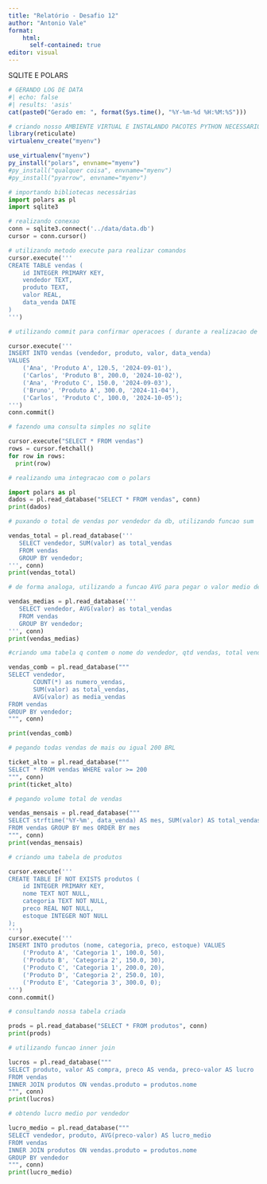 ---
title: "Relatório - Desafio 12"
author: "Antonio Vale"
format: 
    html:
      self-contained: true
editor: visual
---

SQLITE E POLARS

```{r}
# GERANDO LOG DE DATA
#| echo: false
#| results: 'asis'
cat(paste0("Gerado em: ", format(Sys.time(), "%Y-%m-%d %H:%M:%S")))
```

```{r}

# criando nosso AMBIENTE VIRTUAL E INSTALANDO PACOTES PYTHON NECESSARIOS
library(reticulate)
virtualenv_create("myenv")

use_virtualenv("myenv")
py_install("polars", envname="myenv")
#py_install("qualquer coisa", envname="myenv")
#py_install("pyarrow", envname="myenv")
```

```{python}
# importando bibliotecas necessárias
import polars as pl
import sqlite3
```

```{python}
# realizando conexao
conn = sqlite3.connect('../data/data.db')
cursor = conn.cursor()
```

```{python}
# utilizando metodo execute para realizar comandos
cursor.execute('''
CREATE TABLE vendas (
    id INTEGER PRIMARY KEY,
    vendedor TEXT,
    produto TEXT,
    valor REAL,
    data_venda DATE
)
''')
```

```{python}
# utilizando commit para confirmar operacoes ( durante a realizacao de insercoes)

cursor.execute('''
INSERT INTO vendas (vendedor, produto, valor, data_venda)
VALUES
    ('Ana', 'Produto A', 120.5, '2024-09-01'),
    ('Carlos', 'Produto B', 200.0, '2024-10-02'),
    ('Ana', 'Produto C', 150.0, '2024-09-03'),
    ('Bruno', 'Produto A', 300.0, '2024-11-04'),
    ('Carlos', 'Produto C', 100.0, '2024-10-05');
''')
conn.commit()
```

```{python}
# fazendo uma consulta simples no sqlite

cursor.execute("SELECT * FROM vendas")
rows = cursor.fetchall()
for row in rows:
  print(row)
```

```{python}
# realizando uma integracao com o polars

import polars as pl
dados = pl.read_database("SELECT * FROM vendas", conn)
print(dados)
```

```{python}
# puxando o total de vendas por vendedor da db, utilizando funcao sum

vendas_total = pl.read_database('''
   SELECT vendedor, SUM(valor) as total_vendas
   FROM vendas
   GROUP BY vendedor;
''', conn)
print(vendas_total)
```

```{python}
# de forma analoga, utilizando a funcao AVG para pegar o valor medio de venda por vendedor

vendas_medias = pl.read_database('''
   SELECT vendedor, AVG(valor) as total_vendas
   FROM vendas
   GROUP BY vendedor;
''', conn)
print(vendas_medias)
```

```{python}
#criando uma tabela q contem o nome do vendedor, qtd vendas, total vendido e valor medio por venda

vendas_comb = pl.read_database("""
SELECT vendedor, 
       COUNT(*) as numero_vendas,
       SUM(valor) as total_vendas, 
       AVG(valor) as media_vendas
FROM vendas
GROUP BY vendedor;
""", conn)

print(vendas_comb)
```

```{python}
# pegando todas vendas de mais ou igual 200 BRL

ticket_alto = pl.read_database("""
SELECT * FROM vendas WHERE valor >= 200
""", conn)
print(ticket_alto)

```

```{python}
# pegando volume total de vendas

vendas_mensais = pl.read_database("""
SELECT strftime('%Y-%m', data_venda) AS mes, SUM(valor) AS total_vendas
FROM vendas GROUP BY mes ORDER BY mes
""", conn)
print(vendas_mensais)
```

```{python}
# criando uma tabela de produtos

cursor.execute('''
CREATE TABLE IF NOT EXISTS produtos (
    id INTEGER PRIMARY KEY,
    nome TEXT NOT NULL,
    categoria TEXT NOT NULL,
    preco REAL NOT NULL,
    estoque INTEGER NOT NULL
);
''')
cursor.execute('''
INSERT INTO produtos (nome, categoria, preco, estoque) VALUES
    ('Produto A', 'Categoria 1', 100.0, 50),
    ('Produto B', 'Categoria 2', 150.0, 30),
    ('Produto C', 'Categoria 1', 200.0, 20),
    ('Produto D', 'Categoria 2', 250.0, 10),
    ('Produto E', 'Categoria 3', 300.0, 0);
''')
conn.commit()
```

```{python}
# consultando nossa tabela criada

prods = pl.read_database("SELECT * FROM produtos", conn)
print(prods)
```

```{python}
# utilizando funcao inner join

lucros = pl.read_database("""
SELECT produto, valor AS compra, preco AS venda, preco-valor AS lucro
FROM vendas
INNER JOIN produtos ON vendas.produto = produtos.nome
""", conn)
print(lucros)
```

```{python}
# obtendo lucro medio por vendedor

lucro_medio = pl.read_database("""
SELECT vendedor, produto, AVG(preco-valor) AS lucro_medio
FROM vendas
INNER JOIN produtos ON vendas.produto = produtos.nome
GROUP BY vendedor
""", conn)
print(lucro_medio)
```

